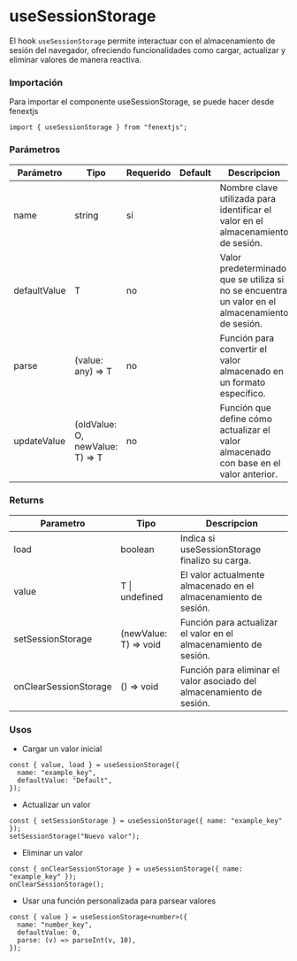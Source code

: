 # useSessionStorage

El hook `useSessionStorage` permite interactuar con el almacenamiento de sesión del navegador, ofreciendo funcionalidades como cargar, actualizar y eliminar valores de manera reactiva.

### Importación

Para importar el componente useSessionStorage, se puede hacer desde fenextjs

```tsx copy
import { useSessionStorage } from "fenextjs";
```

### Parámetros

| Parámetro    | Tipo                             | Requerido | Default | Descripcion                                                                                     |
| ------------ | -------------------------------- | --------- | ------- | ----------------------------------------------------------------------------------------------- |
| name         | string                           | sí        |         | Nombre clave utilizada para identificar el valor en el almacenamiento de sesión.                |
| defaultValue | T                                | no        |         | Valor predeterminado que se utiliza si no se encuentra un valor en el almacenamiento de sesión. |
| parse        | (value: any) =\> T               | no        |         | Función para convertir el valor almacenado en un formato específico.                            |
| updateValue  | (oldValue: O, newValue: T) =\> T | no        |         | Función que define cómo actualizar el valor almacenado con base en el valor anterior.           |

### Returns

| Parametro             | Tipo                   | Descripcion                                                           |
| --------------------- | ---------------------- | --------------------------------------------------------------------- |
| load                  | boolean                | Indica si useSessionStorage finalizo su carga.                        |
| value                 | T \| undefined         | El valor actualmente almacenado en el almacenamiento de sesión.       |
| setSessionStorage     | (newValue: T) =\> void | Función para actualizar el valor en el almacenamiento de sesión.      |
| onClearSessionStorage | () =\> void            | Función para eliminar el valor asociado del almacenamiento de sesión. |

### Usos

- Cargar un valor inicial

```tsx copy
const { value, load } = useSessionStorage({
  name: "example_key",
  defaultValue: "Default",
});
```

- Actualizar un valor

```tsx copy
const { setSessionStorage } = useSessionStorage({ name: "example_key" });
setSessionStorage("Nuevo valor");
```

- Eliminar un valor

```tsx copy
const { onClearSessionStorage } = useSessionStorage({ name: "example_key" });
onClearSessionStorage();
```

- Usar una función personalizada para parsear valores

```tsx copy
const { value } = useSessionStorage<number>({
  name: "number_key",
  defaultValue: 0,
  parse: (v) => parseInt(v, 10),
});
```
